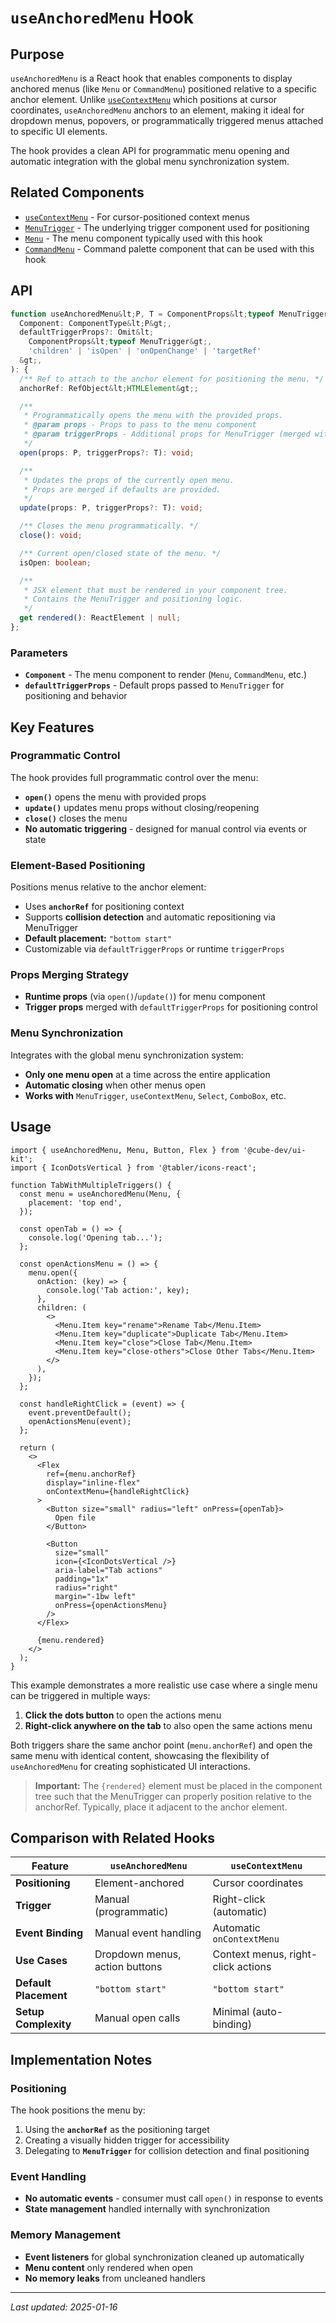 
<Meta title="Actions/useAnchoredMenu" />

# `useAnchoredMenu` Hook

## Purpose

`useAnchoredMenu` is a React hook that enables components to display anchored menus (like `Menu` or `CommandMenu`) positioned relative to a specific anchor element. Unlike [`useContextMenu`](./use-context-menu.docs.mdx) which positions at cursor coordinates, `useAnchoredMenu` anchors to an element, making it ideal for dropdown menus, popovers, or programmatically triggered menus attached to specific UI elements.

The hook provides a clean API for programmatic menu opening and automatic integration with the global menu synchronization system.

## Related Components

- [`useContextMenu`](./use-context-menu.docs.mdx) - For cursor-positioned context menus
- [`MenuTrigger`](./Menu/MenuTrigger.docs.mdx) - The underlying trigger component used for positioning
- [`Menu`](./Menu/Menu.docs.mdx) - The menu component typically used with this hook
- [`CommandMenu`](./CommandMenu/CommandMenu.docs.mdx) - Command palette component that can be used with this hook

## API

```ts
function useAnchoredMenu&lt;P, T = ComponentProps&lt;typeof MenuTrigger&gt;&gt;(
  Component: ComponentType&lt;P&gt;,
  defaultTriggerProps?: Omit&lt;
    ComponentProps&lt;typeof MenuTrigger&gt;,
    'children' | 'isOpen' | 'onOpenChange' | 'targetRef'
  &gt;,
): {
  /** Ref to attach to the anchor element for positioning the menu. */
  anchorRef: RefObject&lt;HTMLElement&gt;;

  /**
   * Programmatically opens the menu with the provided props.
   * @param props - Props to pass to the menu component
   * @param triggerProps - Additional props for MenuTrigger (merged with defaultTriggerProps)
   */
  open(props: P, triggerProps?: T): void;

  /**
   * Updates the props of the currently open menu.
   * Props are merged if defaults are provided.
   */
  update(props: P, triggerProps?: T): void;

  /** Closes the menu programmatically. */
  close(): void;

  /** Current open/closed state of the menu. */
  isOpen: boolean;

  /**
   * JSX element that must be rendered in your component tree.
   * Contains the MenuTrigger and positioning logic.
   */
  get rendered(): ReactElement | null;
};
```

### Parameters

- **`Component`** - The menu component to render (`Menu`, `CommandMenu`, etc.)
- **`defaultTriggerProps`** - Default props passed to `MenuTrigger` for positioning and behavior

## Key Features

### Programmatic Control

The hook provides full programmatic control over the menu:

- **`open()`** opens the menu with provided props
- **`update()`** updates menu props without closing/reopening
- **`close()`** closes the menu
- **No automatic triggering** - designed for manual control via events or state

### Element-Based Positioning

Positions menus relative to the anchor element:

- Uses **`anchorRef`** for positioning context
- Supports **collision detection** and automatic repositioning via MenuTrigger
- **Default placement:** `"bottom start"`
- Customizable via `defaultTriggerProps` or runtime `triggerProps`

### Props Merging Strategy

- **Runtime props** (via `open()`/`update()`) for menu component
- **Trigger props** merged with `defaultTriggerProps` for positioning control

### Menu Synchronization

Integrates with the global menu synchronization system:

- **Only one menu open** at a time across the entire application
- **Automatic closing** when other menus open
- **Works with** `MenuTrigger`, `useContextMenu`, `Select`, `ComboBox`, etc.

## Usage

```tsx
import { useAnchoredMenu, Menu, Button, Flex } from '@cube-dev/ui-kit';
import { IconDotsVertical } from '@tabler/icons-react';

function TabWithMultipleTriggers() {
  const menu = useAnchoredMenu(Menu, {
    placement: 'top end',
  });

  const openTab = () => {
    console.log('Opening tab...');
  };

  const openActionsMenu = () => {
    menu.open({
      onAction: (key) => {
        console.log('Tab action:', key);
      },
      children: (
        <>
          <Menu.Item key="rename">Rename Tab</Menu.Item>
          <Menu.Item key="duplicate">Duplicate Tab</Menu.Item>
          <Menu.Item key="close">Close Tab</Menu.Item>
          <Menu.Item key="close-others">Close Other Tabs</Menu.Item>
        </>
      ),
    });
  };

  const handleRightClick = (event) => {
    event.preventDefault();
    openActionsMenu(event);
  };

  return (
    <>
      <Flex
        ref={menu.anchorRef}
        display="inline-flex"
        onContextMenu={handleRightClick}
      >
        <Button size="small" radius="left" onPress={openTab}>
          Open file
        </Button>

        <Button
          size="small"
          icon={<IconDotsVertical />}
          aria-label="Tab actions"
          padding="1x"
          radius="right"
          margin="-1bw left"
          onPress={openActionsMenu}
        />
      </Flex>

      {menu.rendered}
    </>
  );
}
```

This example demonstrates a more realistic use case where a single menu can be triggered in multiple ways:

1. **Click the dots button** to open the actions menu
2. **Right-click anywhere on the tab** to also open the same actions menu

Both triggers share the same anchor point (`menu.anchorRef`) and open the same menu with identical content, showcasing the flexibility of `useAnchoredMenu` for creating sophisticated UI interactions.

> **Important:** The `{rendered}` element must be placed in the component tree such that the MenuTrigger can properly position relative to the anchorRef. Typically, place it adjacent to the anchor element.

## Comparison with Related Hooks

| Feature | `useAnchoredMenu` | `useContextMenu` |
|---------|-------------------|------------------|
| **Positioning** | Element-anchored | Cursor coordinates |
| **Trigger** | Manual (programmatic) | Right-click (automatic) |
| **Event Binding** | Manual event handling | Automatic `onContextMenu` |
| **Use Cases** | Dropdown menus, action buttons | Context menus, right-click actions |
| **Default Placement** | `"bottom start"` | `"bottom start"` |
| **Setup Complexity** | Manual open calls | Minimal (auto-binding) |

## Implementation Notes

### Positioning

The hook positions the menu by:

1. Using the **`anchorRef`** as the positioning target
2. Creating a visually hidden trigger for accessibility
3. Delegating to **`MenuTrigger`** for collision detection and final positioning

### Event Handling

- **No automatic events** - consumer must call `open()` in response to events
- **State management** handled internally with synchronization

### Memory Management

- **Event listeners** for global synchronization cleaned up automatically
- **Menu content** only rendered when open
- **No memory leaks** from uncleaned handlers

---

*Last updated: 2025-01-16* 
